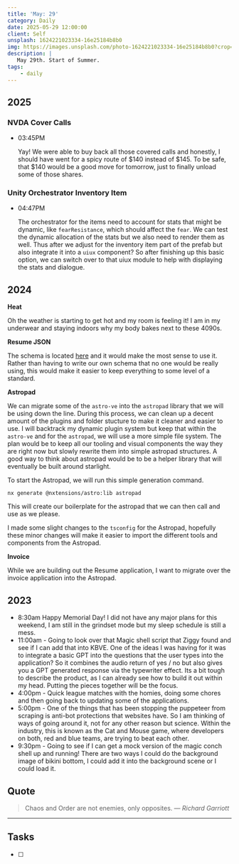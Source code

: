 ```yaml
---
title: 'May: 29'
category: Daily
date: 2025-05-29 12:00:00
client: Self
unsplash: 1624221023334-16e25184b8b0
img: https://images.unsplash.com/photo-1624221023334-16e25184b8b0?crop=entropy&cs=srgb&fm=jpg&ixid=MnwzNjM5Nzd8MHwxfHJhbmRvbXx8fHx8fHx8fDE2ODE3NDg2ODY&ixlib=rb-4.0.3&q=85
description: |
   May 29th. Start of Summer.
tags:
    - daily
---
```


## 2025

### NVDA Cover Calls

-   03:45PM
    
    Yay! We were able to buy back all those covered calls and honestly, I should have went for a spicy route of $140 instead of $145.
    To be safe, that $140 would be a good move for tomorrow, just to finally unload some of those shares.

### Unity Orchestrator Inventory Item

-   04:47PM

    The orchestrator for the items need to account for stats that might be dynamic, like `fearResistance`, which should affect the `fear`.
    We can test the dynamic allocation of the stats but we also need to render them as well.
    Thus after we adjust for the inventory item part of the prefab but also integrate it into a `uiux` component?
    So after finishing up this basic option, we can switch over to that uiux module to help with displaying the stats and dialogue.


## 2024

**Heat**

Oh the weather is starting to get hot and my room is feeling it!
I am in my underwear and staying indoors why my body bakes next to these 4090s.


**Resume JSON**

The schema is located [here](https://raw.githubusercontent.com/jsonresume/resume-schema/v1.0.0/schema.json) and it would make the most sense to use it.
Rather than having to write our own schema that no one would be really using, this would make it easier to keep everything to some level of a standard.

**Astropad**

We can migrate some of the `astro-ve` into the `astropad` library that we will be using down the line.
During this process, we can clean up a decent amount of the plugins and folder stucture to make it cleaner and easier to use.
I will backtrack my dynamic plugin system but keep that within the `astro-ve` and for the `astropad`, we will use a more simple file system.
The plan would be to keep all our tooling and visual components the way they are right now but slowly rewrite them into simple astropad structures.
A good way to think about astropad would be to be a helper library that will eventually be built around starlight.

To start the Astropad, we will run this simple generation command.

```shell
nx generate @nxtensions/astro:lib astropad
```

This will create our boilerplate for the astropad that we can then call and use as we please.

I made some slight changes to the `tsconfig` for the Astropad, hopefully these minor changes will make it easier to import the different tools and components from the Astropad.

**Invoice**

While we are building out the Resume application, I want to migrate over the invoice application into the Astropad.

## 2023

- 8:30am Happy Memorial Day! I did not have any major plans for this weekend, I am still in the grindset mode but my sleep schedule is still a mess.
- 11:00am - Going to look over that Magic shell script that Ziggy found and see if I can add that into KBVE. One of the ideas I was having for it was to integrate a basic GPT into the questions that the user types into the application? So it combines the audio return of yes / no but also gives you a GPT generated response via the typewriter effect. Its a bit tough to describe the product, as I can already see how to build it out within my head. Putting the pieces together will be the focus.
- 4:00pm - Quick league matches with the homies, doing some chores and then going back to updating some of the applications. 
- 5:00pm - One of the things that has been stopping the puppeteer from scraping is anti-bot protections that websites have. So I am thinking of ways of going around it, not for any other reason but science. Within the industry, this is known as the Cat and Mouse game, where developers on both, red and blue teams, are trying to beat each other. 
- 9:30pm - Going to see if I can get a mock version of the magic conch shell up and running! There are two ways I could do the background image of bikini bottom, I could add it into the background scene or I could load it.

## Quote

> Chaos and Order are not enemies, only opposites.
> — <cite>Richard Garriott</cite>

---

## Tasks

- [ ]